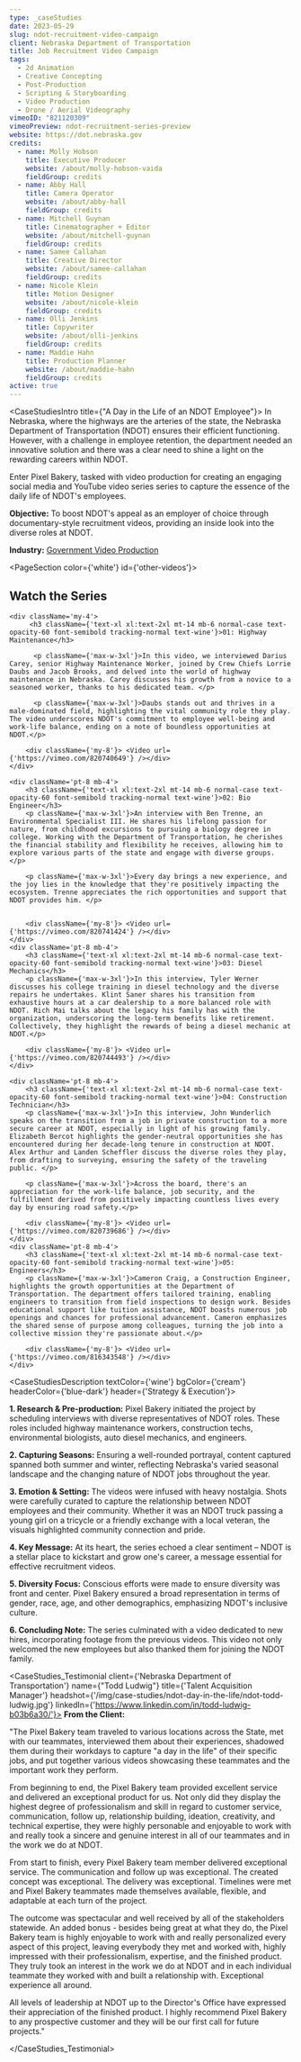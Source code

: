 ```yaml
---
type: _caseStudies
date: 2023-05-29
slug: ndot-recruitment-video-campaign
client: Nebraska Department of Transportation
title: Job Recruitment Video Campaign
tags:
  - 2d Animation
  - Creative Concepting
  - Post-Production
  - Scripting & Storyboarding
  - Video Production
  - Drone / Aerial Videography
vimeoID: "821120309"
vimeoPreview: ndot-recruitment-series-preview
website: https://dot.nebraska.gov
credits:
  - name: Molly Hobson
    title: Executive Producer
    website: /about/molly-hobson-vaida
    fieldGroup: credits
  - name: Abby Hall
    title: Camera Operator
    website: /about/abby-hall
    fieldGroup: credits
  - name: Mitchell Guynan
    title: Cinematographer + Editor
    website: /about/mitchell-guynan
    fieldGroup: credits
  - name: Samee Callahan
    title: Creative Director
    website: /about/samee-callahan
    fieldGroup: credits
  - name: Nicole Klein
    title: Motion Designer
    website: /about/nicole-klein
    fieldGroup: credits
  - name: Olli Jenkins
    title: Copywriter
    website: /about/olli-jenkins
    fieldGroup: credits
  - name: Maddie Hahn
    title: Production Planner
    website: /about/maddie-hahn
    fieldGroup: credits
active: true
---
```

<CaseStudiesIntro title={"A Day in the Life of an NDOT Employee"}>
In Nebraska, where the highways are the arteries of the state, the Nebraska Department of Transportation (NDOT) ensures their efficient functioning. However, with a challenge in employee retention, the department needed an innovative solution and there was a clear need to shine a light on the rewarding careers within NDOT. 

Enter Pixel Bakery, tasked with video production for creating an engaging social media and YouTube video series series to capture the essence of the daily life of NDOT's employees.

**Objective:** To boost NDOT's appeal as an employer of choice through documentary-style recruitment videos, providing an inside look into the diverse roles at NDOT.

**Industry:** [Government Video Production](/industries/nonprofit-video)

</CaseStudiesIntro>

<PageSection color={'white'} id={'other-videos'}>
  <InnerWrapper>
  ## Watch the Series
    <div className='my-4'>
         <h3 className={'text-xl xl:text-2xl mt-14 mb-6 normal-case text-opacity-60 font-semibold tracking-normal text-wine'}>01: Highway Maintenance</h3>

          <p className={'max-w-3xl'}>In this video, we interviewed Darius Carey, senior Highway Maintenance Worker, joined by Crew Chiefs Lorrie Daubs and Jacob Brooks, and delved into the world of highway maintenance in Nebraska. Carey discusses his growth from a novice to a seasoned worker, thanks to his dedicated team. </p>
          
          <p className={'max-w-3xl'}>Daubs stands out and thrives in a male-dominated field, highlighting the vital community role they play. The video underscores NDOT's commitment to employee well-being and work-life balance, ending on a note of boundless opportunities at NDOT.</p>

        <div className={'my-8'}> <Video url={'https://vimeo.com/820740649'} /></div>
    </div>

    <div className='pt-8 mb-4'>
        <h3 className={'text-xl xl:text-2xl mt-14 mb-6 normal-case text-opacity-60 font-semibold tracking-normal text-wine'}>02: Bio Engineer</h3>
        <p className={'max-w-3xl'}>An interview with Ben Trenne, an Environmental Specialist III. He shares his lifelong passion for nature, from childhood excursions to pursuing a biology degree in college. Working with the Department of Transportation, he cherishes the financial stability and flexibility he receives, allowing him to explore various parts of the state and engage with diverse groups.  </p>

        <p className={'max-w-3xl'}>Every day brings a new experience, and the joy lies in the knowledge that they're positively impacting the ecosystem. Trenne appreciates the rich opportunities and support that NDOT provides him. </p>
    
          
        <div className={'my-8'}> <Video url={'https://vimeo.com/820741424'} /></div>
    </div>
    <div className='pt-8 mb-4'>
        <h3 className={'text-xl xl:text-2xl mt-14 mb-6 normal-case text-opacity-60 font-semibold tracking-normal text-wine'}>03: Diesel Mechanics</h3>
        <p className={'max-w-3xl'}>In this interview, Tyler Werner discusses his college training in diesel technology and the diverse repairs he undertakes. Klint Saner shares his transition from exhaustive hours at a car dealership to a more balanced role with NDOT. Rich Mai talks about the legacy his family has with the organization, underscoring the long-term benefits like retirement. Collectively, they highlight the rewards of being a diesel mechanic at NDOT.</p>

        <div className={'my-8'}> <Video url={'https://vimeo.com/820744493'} /></div>
    </div>

    <div className='pt-8 mb-4'>
        <h3 className={'text-xl xl:text-2xl mt-14 mb-6 normal-case text-opacity-60 font-semibold tracking-normal text-wine'}>04: Construction Technician</h3>
        <p className={'max-w-3xl'}>In this interview, John Wunderlich speaks on the transition from a job in private construction to a more secure career at NDOT, especially in light of his growing family. Elizabeth Bercot highlights the gender-neutral opportunities she has encountered during her decade-long tenure in construction at NDOT. Alex Arthur and Landen Scheffler discuss the diverse roles they play, from drafting to surveying, ensuring the safety of the traveling public. </p> 
        
        <p className={'max-w-3xl'}>Across the board, there's an appreciation for the work-life balance, job security, and the fulfillment derived from positively impacting countless lives every day by ensuring road safety.</p>

        <div className={'my-8'}> <Video url={'https://vimeo.com/820739686'} /></div>
    </div>
    <div className='pt-8 mb-4'>
        <h3 className={'text-xl xl:text-2xl mt-14 mb-6 normal-case text-opacity-60 font-semibold tracking-normal text-wine'}>05: Engineers</h3>
        <p className={'max-w-3xl'}>Cameron Craig, a Construction Engineer, highlights the growth opportunities at the Department of Transportation. The department offers tailored training, enabling engineers to transition from field inspections to design work. Besides educational support like tuition assistance, NDOT boasts numerous job openings and chances for professional advancement. Cameron emphasizes the shared sense of purpose among colleagues, turning the job into a collective mission they're passionate about.</p> 
        
        <div className={'my-8'}> <Video url={'https://vimeo.com/816343548'} /></div>
    </div>

  </InnerWrapper>
</PageSection>



<CaseStudiesDescription textColor={'wine'} bgColor={'cream'} headerColor={'blue-dark'} header={'Strategy & Execution'}>

 **1. Research & Pre-production:** Pixel Bakery initiated the project by scheduling interviews with diverse representatives of NDOT roles. These roles included highway maintenance workers, construction techs, environmental biologists, auto diesel mechanics, and engineers.

**2. Capturing Seasons:**  Ensuring a well-rounded portrayal, content captured spanned both summer and winter, reflecting Nebraska's varied seasonal landscape and the changing nature of NDOT jobs throughout the year.

**3. Emotion & Setting:** The videos were infused with heavy nostalgia. Shots were carefully curated to capture the relationship between NDOT employees and their community. Whether it was an NDOT truck passing a young girl on a tricycle or a friendly exchange with a local veteran, the visuals highlighted community connection and pride.

**4. Key Message:** At its heart, the series echoed a clear sentiment – NDOT is a stellar place to kickstart and grow one's career, a message essential for effective recruitment videos.

**5. Diversity Focus:** Conscious efforts were made to ensure diversity was front and center. Pixel Bakery ensured a broad representation in terms of gender, race, age, and other demographics, emphasizing NDOT's inclusive culture.

**6. Concluding Note:** The series culminated with a video dedicated to new hires, incorporating footage from the previous videos. This video not only welcomed the new employees but also thanked them for joining the NDOT family.

</CaseStudiesDescription>



<CaseStudies_Testimonial client={'Nebraska Department of Transportation'} name={"Todd Ludwig"} title={'Talent Acquisition Manager'} headshot={'/img/case-studies/ndot-day-in-the-life/ndot-todd-ludwig.jpg'} linkedIn={'https://www.linkedin.com/in/todd-ludwig-b03b6a30/'}>
 **From the Client:**

 "The Pixel Bakery team traveled to various locations across the State, met with our teammates, interviewed them about their experiences, shadowed them during their workdays to capture "a day in the life" of their specific jobs, and put together various videos showcasing these teammates and the important work they perform.  
 
 From beginning to end, the Pixel Bakery team provided excellent service and delivered an exceptional product for us.  Not only did they display the highest degree of professionalism and skill in regard to customer service, communication, follow up, relationship building, ideation, creativity, and technical expertise, they were highly personable and enjoyable to work with and really took a sincere and genuine interest in all of our teammates and in the work we do at NDOT.  

 From start to finish, every Pixel Bakery team member delivered exceptional service.  The communication and follow up was exceptional.  The created concept was exceptional.  The delivery was exceptional.  Timelines were met and Pixel Bakery teammates made themselves available, flexible, and adaptable at each turn of the project.  
 
 The outcome was spectacular and well received by all of the stakeholders statewide.  An added bonus - besides being great at what they do, the Pixel Bakery team is highly enjoyable to work with and really personalized every aspect of this project, leaving everybody they met and worked with, highly impressed with their professionalism, expertise, and the finished product.  They truly took an interest in the work we do at NDOT and in each individual teammate they worked with and built a relationship with.  Exceptional experience all around.
 
 All levels of leadership at NDOT up to the Director's Office have expressed their appreciation of the finished product. I highly recommend Pixel Bakery to any prospective customer and they will be our first call for future projects."

</CaseStudies_Testimonial>